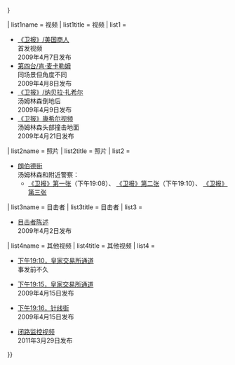 {{Sidebar with collapsible lists
| name = 伊恩·汤姆林森之死影像
| wraplinks = true
| pretitle = 
| title = 汤姆林森之死影像
| image = [[File:77 Cornhill.JPG|frameless]]
| listtitlestyle = text-align:center;
| expanded = {{{expanded|{{{1|}}}}}}

| list1name = 视频
| list1title = 视频
| list1 = <div class="plainlist">
*[https://www.theguardian.com/uk/video/2009/apr/07/g20-police-assault-video 《卫报》/美国商人]<br/>首发视频<br/>2009年4月7日发布
*[https://www.theguardian.com/uk/video/2009/apr/08/g20-police-assault-ian-tomlinson-video 第四台/肯·麦卡勒姆]<br/>同场景但角度不同<br/>2009年4月8日发布
*[https://www.theguardian.com/uk/2009/apr/09/g20-video-ian-tomlinson-death 《卫报》/纳贝拉·扎希尔]<br/>汤姆林森倒地后<br/>2009年4月9日发布
*[https://www.theguardian.com/uk/video/2009/apr/21/g20-ian-tomlinson-new-video 《卫报》康希尔视频]<br/>汤姆林森头部撞击地面<br/>2009年4月21日发布
</div>

| list2name = 照片
| list2title = 照片
| list2 = <div class="plainlist">
*[[朗伯德街]]<br/>汤姆林森和附近警察：
**[https://static.guim.co.uk/sys-images/Guardian/Pix/pictures/2009/4/16/1239897944968/Ian-Tomlinson-at-7.08pm-o-001.jpg 《卫报》第一张]（下午19:08）、 [https://static.guim.co.uk/sys-images/Guardian/Pix/pictures/2009/4/16/1239898035689/Ian-Tomlinson-at-7.10pm-o-001.jpg 《卫报》第二张]（下午19:10）、 [https://static.guim.co.uk/sys-images/Guardian/Pix/pictures/2009/4/16/1239898122480/Ian-Tomlinson-walks-away--001.jpg 《卫报》第三张]
</div>

| list3name = 目击者
| list3title = 目击者
| list3 = <div class="plainlist">
*[https://www.youtube.com/watch?v=NgDkN4lETPk 目击者陈述]<br/>2009年4月2日发布
</div>

| list4name = 其他视频
| list4title = 其他视频
| list4 = <div class="plainlist">
*[https://www.youtube.com/watch?v=eRf9m1XefXI 下午19:10，皇家交易所通道]<br/>事发前不久

*[https://www.theguardian.com/uk/video/2009/apr/15/g20-protest-police-bank 下午19:15，皇家交易所通道]<br/>2009年4月15日发布

*[https://www.theguardian.com/uk/video/2009/apr/15/g20-protest-police-dog-bite 下午19:16，针线街]<br/>2009年4月15日发布

*[https://www.theguardian.com/uk/video/2011/mar/29/ian-tomlinson-inquiry-footage-video 闭路监控视频]<br/>2011年3月29日发布
</div>
}}